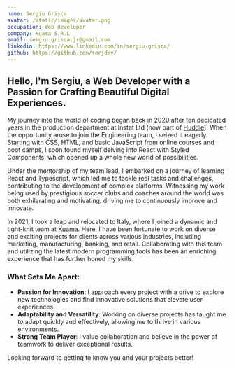 ```yaml
---
name: Sergiu Grișca
avatar: /static/images/avatar.png
occupation: Web developer
company: Kuama S.R.L
email: sergiu.grisca.jr@gmail.com
linkedin: https://www.linkedin.com/in/sergiu-grisca/
github: https://github.com/serjdev/
---
```


## Hello, I'm Sergiu, a Web Developer with a Passion for Crafting Beautiful Digital Experiences.

My journey into the world of coding began back in 2020 after ten dedicated years in the production department at Instat Ltd (now part of [Huddle](https://www.hudl.com/en_gb/products/instat)). When the opportunity arose to join the Engineering team, I seized it eagerly. Starting with CSS, HTML, and basic JavaScript from online courses and boot camps, I soon found myself delving into React with Styled Components, which opened up a whole new world of possibilities.

Under the mentorship of my team lead, I embarked on a journey of learning React and Typescript, which led me to tackle real tasks and challenges, contributing to the development of complex platforms. Witnessing my work being used by prestigious soccer clubs and coaches around the world was both exhilarating and motivating, driving me to continuously improve and innovate.

In 2021, I took a leap and relocated to Italy, where I joined a dynamic and tight-knit team at [Kuama](https://www.kuama.net/). Here, I have been fortunate to work on diverse and exciting projects for clients across various industries, including marketing, manufacturing, banking, and retail. Collaborating with this team and utilizing the latest modern programming tools has been an enriching experience that has further honed my skills.

### What Sets Me Apart:

- **Passion for Innovation**: I approach every project with a drive to explore new technologies and find innovative solutions that elevate user experiences.
- **Adaptability and Versatility**: Working on diverse projects has taught me to adapt quickly and effectively, allowing me to thrive in various environments.
- **Strong Team Player**: I value collaboration and believe in the power of teamwork to deliver exceptional results.

Looking forward to getting to know you and your projects better!
